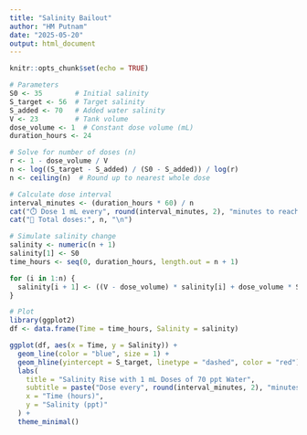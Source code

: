 ```yaml
---
title: "Salinity Bailout"
author: "HM Putnam"
date: "2025-05-20"
output: html_document
---
```


```r
knitr::opts_chunk$set(echo = TRUE)
```

```r
# Parameters
S0 <- 35        # Initial salinity
S_target <- 56  # Target salinity
S_added <- 70   # Added water salinity
V <- 23         # Tank volume
dose_volume <- 1  # Constant dose volume (mL)
duration_hours <- 24

# Solve for number of doses (n)
r <- 1 - dose_volume / V
n <- log((S_target - S_added) / (S0 - S_added)) / log(r)
n <- ceiling(n)  # Round up to nearest whole dose

# Calculate dose interval
interval_minutes <- (duration_hours * 60) / n
cat("⏱️ Dose 1 mL every", round(interval_minutes, 2), "minutes to reach 56 ppt in 24 hours.\n")
cat("🔁 Total doses:", n, "\n")

# Simulate salinity change
salinity <- numeric(n + 1)
salinity[1] <- S0
time_hours <- seq(0, duration_hours, length.out = n + 1)

for (i in 1:n) {
  salinity[i + 1] <- ((V - dose_volume) * salinity[i] + dose_volume * S_added) / V
}

# Plot
library(ggplot2)
df <- data.frame(Time = time_hours, Salinity = salinity)

ggplot(df, aes(x = Time, y = Salinity)) +
  geom_line(color = "blue", size = 1) +
  geom_hline(yintercept = S_target, linetype = "dashed", color = "red") +
  labs(
    title = "Salinity Rise with 1 mL Doses of 70 ppt Water",
    subtitle = paste("Dose every", round(interval_minutes, 2), "minutes to reach exactly 56 ppt in 24 hours"),
    x = "Time (hours)",
    y = "Salinity (ppt)"
  ) +
  theme_minimal()
```